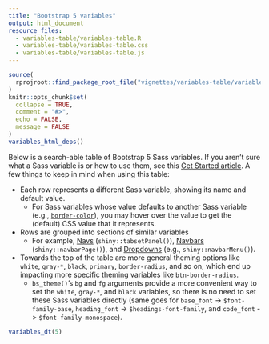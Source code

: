 ```yaml
---
title: "Bootstrap 5 variables"
output: html_document
resource_files:
  - variables-table/variables-table.R
  - variables-table/variables-table.css
  - variables-table/variables-table.js
---
```


<!-- Generated by _variables-template.Rmd: do not edit by hand -->

```r
source(
  rprojroot::find_package_root_file("vignettes/variables-table/variables-table.R")
)
knitr::opts_chunk$set(
  collapse = TRUE,
  comment = "#>",
  echo = FALSE, 
  message = FALSE
)
variables_html_deps()
```

Below is a search-able table of Bootstrap 5 Sass variables. If you aren't sure what a Sass variable is or how to use them, see this [Get Started article](bslib.html#low-level). A few things to keep in mind when using this table:

* Each row represents a different Sass variable, showing its name and default value.
    * For Sass variables whose value defaults to another Sass variable (e.g., [`border-color`](#border-color)), you may hover over the value to get the (default) CSS value that it represents.
* Rows are grouped into sections of similar variables
    * For example, [Navs](#nav-link-padding-y) (`shiny::tabsetPanel()`), [Navbars](#navbar-padding-y) (`shiny::navbarPage()`), and [Dropdowns](#dropdown-min-width) (e.g., `shiny::navbarMenu()`).
* Towards the top of the table are more general theming options like `white`, `gray-*`, `black`, `primary`, `border-radius`, and so on, which end up impacting more specific theming variables like `btn-border-radius`.
    * `bs_theme()`'s `bg` and `fg` arguments provide a more convenient way to set the `white`, `gray-*`, and `black` variables, so there is no need to set these Sass variables directly (same goes for `base_font` -> `$font-family-base`, `heading_font` -> `$headings-font-family`, and `code_font` -> `$font-family-monospace`).


<div id = "table-wrapper">
```r
variables_dt(5)
```
</div>
